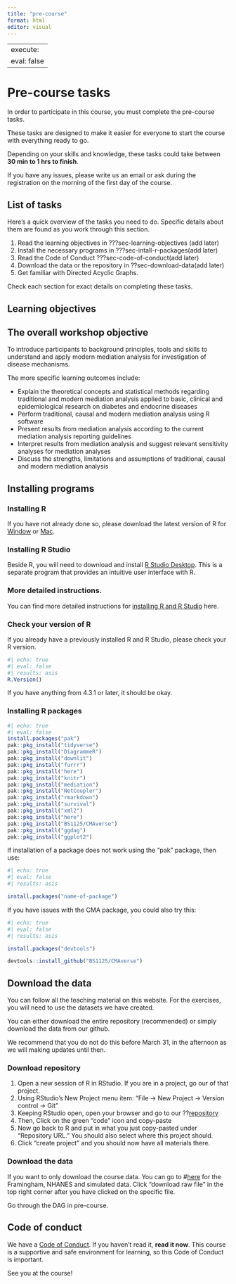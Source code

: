 ```yaml
---
title: "pre-course"
format: html
editor: visual
---
```


---
execute:
  eval: false
---

# Pre-course tasks {#sec-pre-course}

In order to participate in this course, you must complete the pre-course tasks.

These tasks are designed to make it easier for everyone to start the course with everything ready to go.

Depending on your skills and knowledge, these tasks could take between **30 min to 1 hrs to finish**.

If you have any issues, please write us an email or ask during the registration on the morning of the first day of the course.

## List of tasks

Here's a quick overview of the tasks you need to do. Specific details about them are found as you work through this section.

1.  Read the learning objectives in ???sec-learning-objectives (add later)
2.  Install the necessary programs in ???sec-intall-r-packages(add later)
3.  Read the Code of Conduct ???sec-code-of-conduct(add later)
4.  Download the data or the repository in ??sec-download-data(add later)
5.  Get familiar with Directed Acyclic Graphs.

Check each section for exact details on completing these tasks.

## Learning objectives {#sec-learning-objectives}

::: callout-note
## The overall workshop objective

To introduce participants to background principles, tools and skills to understand and apply modern mediation analysis for investigation of disease mechanisms.
:::

The more specific learning outcomes include:

-   Explain the theoretical concepts and statistical methods regarding traditional and modern mediation analysis applied to basic, clinical and epidemiological research on diabetes and endocrine diseases
-   Perform traditional, causal and modern mediation analysis using R software
-   Present results from mediation analysis according to the current mediation analysis reporting guidelines
-   Interpret results from mediation analysis and suggest relevant sensitivity analyses for mediation analyses
-   Discuss the strengths, limitations and assumptions of traditional, causal and modern mediation analysis

## Installing programs {#sec-intall-r-packages}

### Installing R

If you have not already done so, please download the latest version of R for [Window](https://cran.r-project.org/bin/windows/base/) or [Mac](https://cran.r-project.org/bin/macosx/).

### Installing R Studio

Beside R, you will need to download and install [R Studio Desktop](https://posit.co/downloads/). This is a separate program that provides an intuitive user interface with R.

### More detailed instructions.
You can find more detailed instructions for [installing R and R Studio](https://rstudio-education.github.io/hopr/starting.html) here.

### Check your version of R
If you already have a previously installed R and R Studio, please check your R version.

```r
#| echo: true
#| eval: false
#| results: asis
R.Version()
```

If you have anything from 4.3.1 or later, it should be okay.

### Installing R packages

```r
#| echo: true
#| eval: false
install.packages("pak")
pak::pkg_install("tidyverse")
pak::pkg_install("DiagrammeR")
pak::pkg_install("downlit")
pak::pkg_install("furrr")
pak::pkg_install("here")
pak::pkg_install("knitr")
pak::pkg_install("mediation")
pak::pkg_install("NetCoupler")
pak::pkg_install("rmarkdown")
pak::pkg_install("survival")
pak::pkg_install("xml2")
pak::pkg_install("here")
pak::pkg_install("BS1125/CMAverse")
pak::pkg_install("ggdag")
pak::pkg_install("ggplot2")
```

If installation of a package does not work using the "pak" package, then use:

```r
#| echo: true
#| eval: false
#| results: asis

install.packages("name-of-package")
```

If you have issues with the CMA package, you could also try this:

```r
#| echo: true
#| eval: false
#| results: asis

install.packages("devtools")

devtools::install_github("BS1125/CMAverse")
```

## Download the data {#sec-download-data}

You can follow all the teaching material on this website. For the exercises, you will need to use the datasets we have created.

You can either download the entire repository (recommended) or simply download the data from our github.

We recommend that you do not do this before March 31, in the afternoon as we will making updates until then.

### Download repository

1.  Open a new session of R in RStudio. If you are in a project, go our of that project.
2.  Using RStudio's New Project menu item: "File -\> New Project -\> Version control -\> Git"
3.  Keeping RStudio open, open your browser and go to our ??[repository](https://github.com/steno-aarhus/mediation-analysis-course)
4.  Then, Click on the green "code" icon and copy-paste
5.  Now go back to R and put in what you just copy-pasted under "Repository URL." You should also select where this project should.
6.  Click "create project" and you should now have all materials there.

### Download the data

If you want to only download the course data. You can go to \#[here](https://github.com/steno-aarhus/mediation-analysis-course/tree/main/data) for the Framingham, NHANES and simulated data. Click "download raw file" in the top right corner after you have clicked on the specific file.

Go through the DAG in pre-course.

## Code of conduct {#sec-code-of-conduct}

We have a [Code of Conduct](https://guides.rostools.org/conduct.html). If you haven't read it, **read it now**. This course is a supportive and safe environment for learning, so this Code of Conduct is important.

See you at the course!
